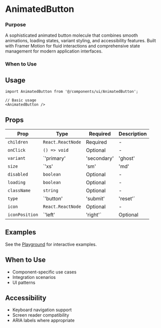# AnimatedButton

### Purpose
A sophisticated animated button molecule that combines smooth animations, loading states, variant styling, and accessibility features. Built with Framer Motion for fluid interactions and comprehensive state management for modern application interfaces.
### When to Use

## Usage

```tsx
import AnimatedButton from '@/components/ui/AnimatedButton';

// Basic usage
<AnimatedButton />
```

## Props

| Prop | Type | Required | Description |
|------|------|----------|-------------|
| `children` | `React.ReactNode` | Required | - |
| `onClick` | `() => void` | Optional | - |
| `variant` | `'primary' | 'secondary' | 'ghost' | 'outline' | 'error' | 'warning' | 'success'` | Optional | - |
| `size` | `'xs' | 'sm' | 'md' | 'lg'` | Optional | - |
| `disabled` | `boolean` | Optional | - |
| `loading` | `boolean` | Optional | - |
| `className` | `string` | Optional | - |
| `type` | `'button' | 'submit' | 'reset'` | Optional | - |
| `icon` | `React.ReactNode` | Optional | - |
| `iconPosition` | `'left' | 'right'` | Optional | - |

## Examples

See the [Playground](/play) for interactive examples.

## When to Use

- Component-specific use cases
- Integration scenarios
- UI patterns

## Accessibility

- Keyboard navigation support
- Screen reader compatibility
- ARIA labels where appropriate
